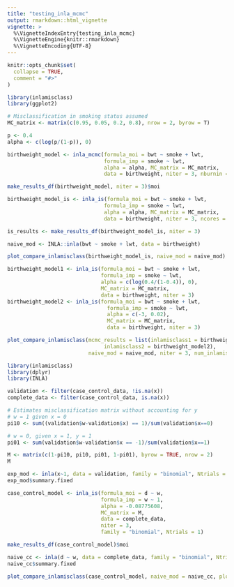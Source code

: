 ```yaml
---
title: "testing_inla_mcmc"
output: rmarkdown::html_vignette
vignette: >
  %\VignetteIndexEntry{testing_inla_mcmc}
  %\VignetteEngine{knitr::rmarkdown}
  %\VignetteEncoding{UTF-8}
---
```


```r
knitr::opts_chunk$set(
  collapse = TRUE,
  comment = "#>"
)
```

```r
library(inlamisclass)
library(ggplot2)
```


```r
# Misclassification in smoking status assumed
MC_matrix <- matrix(c(0.95, 0.05, 0.2, 0.8), nrow = 2, byrow = T)

p <- 0.4
alpha <- c(log(p/(1-p)), 0)

birthweight_model <- inla_mcmc(formula_moi = bwt ~ smoke + lwt,
                               formula_imp = smoke ~ lwt,
                               alpha = alpha, MC_matrix = MC_matrix,
                               data = birthweight, niter = 3, nburnin = 0)

make_results_df(birthweight_model, niter = 3)$moi
```

```r
birthweight_model_is <- inla_is(formula_moi = bwt ~ smoke + lwt,
                               formula_imp = smoke ~ lwt,
                               alpha = alpha, MC_matrix = MC_matrix,
                               data = birthweight, niter = 3, ncores = 4)

is_results <- make_results_df(birthweight_model_is, niter = 3)
```

```r
naive_mod <- INLA::inla(bwt ~ smoke + lwt, data = birthweight)

plot_compare_inlamisclass(birthweight_model_is, naive_mod = naive_mod)
```

```r
birthweight_model1 <- inla_is(formula_moi = bwt ~ smoke + lwt,
                              formula_imp = smoke ~ lwt,
                              alpha = c(log(0.4/(1-0.4)), 0),
                              MC_matrix = MC_matrix,
                              data = birthweight, niter = 3)
birthweight_model2 <- inla_is(formula_moi = bwt ~ smoke + lwt,
                                formula_imp = smoke ~ lwt,
                                alpha = c(-3, 0.02),
                                MC_matrix = MC_matrix,
                                data = birthweight, niter = 3)

plot_compare_inlamisclass(mcmc_results = list(inlamisclass1 = birthweight_model1, 
                               inlamisclass2 = birthweight_model2), 
                          naive_mod = naive_mod, niter = 3, num_inlamisclass_models = 2)


```

```r
library(inlamisclass)
library(dplyr)
library(INLA)

validation <- filter(case_control_data, !is.na(x))
complete_data <- filter(case_control_data, is.na(x))

# Estimates misclassification matrix without accounting for y
# w = 1 given x = 0
pi10 <- sum((validation$w-validation$x) == 1)/sum(validation$x==0)

# w = 0, given x = 1, y = 1
pi01 <- sum(validation$w-validation$x == -1)/sum(validation$x==1)

M <- matrix(c(1-pi10, pi10, pi01, 1-pi01), byrow = TRUE, nrow = 2)
M

exp_mod <- inla(x~1, data = validation, family = "binomial", Ntrials = 1)
exp_mod$summary.fixed

case_control_model <- inla_is(formula_moi = d ~ w,
                              formula_imp = w ~ 1,
                              alpha = -0.08775608,
                              MC_matrix = M,
                              data = complete_data,
                              niter = 3, 
                              family = "binomial", Ntrials = 1)

make_results_df(case_control_model)$moi

naive_cc <- inla(d ~ w, data = complete_data, family = "binomial", Ntrial = 1)
naive_cc$summary.fixed

plot_compare_inlamisclass(case_control_model, naive_mod = naive_cc, plot_intercept = TRUE)
```




